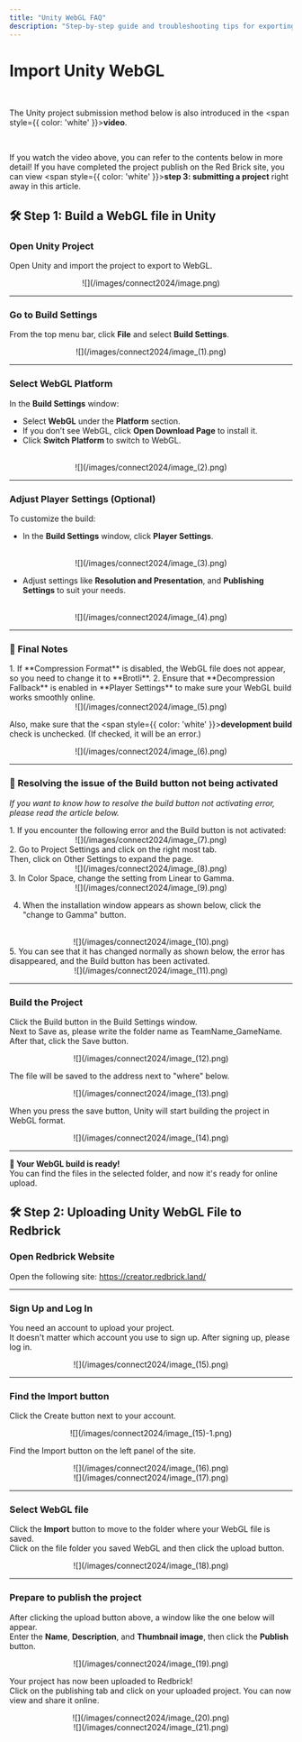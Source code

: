 ```yaml
---
title: "Unity WebGL FAQ"
description: "Step-by-step guide and troubleshooting tips for exporting and uploading Unity WebGL projects to Redbrick."
---
```



# Import Unity WebGL
<br />
<Callout>

The Unity project submission method below is also introduced in the   <span style={{ color: 'white' }}>**video**</span>. 

<br/>
<YouTube youTubeId="AsOIFQIg_yU" />

If you watch the video above, you can refer to the contents below in more detail!
If you have completed the project publish on the Red Brick site, you can view <span style={{ color: 'white' }}>**step 3: submitting a project**</span> right away in this article.

</Callout>

## 🛠️ Step 1: Build a WebGL file in Unity

<Steps>

### Open Unity Project

Open Unity and import the project to export to WebGL.
<br />
<center>![](/images/connect2024/image.png)</center>

---

### Go to Build Settings

From the top menu bar, click **File** and select **Build Settings**.
<br />
<center>![](/images/connect2024/image_(1).png)</center>

---

### Select WebGL Platform

In the **Build Settings** window:
- Select **WebGL** under the **Platform** section.
- If you don’t see WebGL, click **Open Download Page** to install it.
- Click **Switch Platform** to switch to WebGL.
<br />
<center>![](/images/connect2024/image_(2).png)</center>

---

### Adjust Player Settings (Optional)

To customize the build:
- In the **Build Settings** window, click **Player Settings**.
<br />
<center>![](/images/connect2024/image_(3).png)</center>

- Adjust settings like **Resolution and Presentation**, and **Publishing Settings** to suit your needs.
<br />
<center>![](/images/connect2024/image_(4).png)</center>

---

### 🔑  Final Notes

<Callout type="warning">
  1. If <span style={{ color: 'white' }}>**Compression Format**</span> is disabled, the WebGL file does not appear, so you need to change it to <span style={{ color: 'white' }}>**Brotli**</span>.
  2. Ensure that <span style={{ color: 'white' }}>**Decompression Fallback**</span> is enabled in <span style={{ color: 'white' }}>**Player Settings**</span> to
  make sure your WebGL build works smoothly online.

  <center>![](/images/connect2024/image_(5).png)</center>

  Also, make sure that the <span style={{ color: 'white' }}>**development build**</span> check is unchecked. (If checked, it will be an error.)
  <br />
  <center>![](/images/connect2024/image_(6).png)</center>
</Callout>

---

### 🚫 Resolving the issue of the Build button not being activated

_If you want to know how to resolve the build button not activating error, please read the article below._

<Callout type="error">
  1. If you encounter the following error and the Build button is not activated:

  <center>![](/images/connect2024/image_(7).png)</center>

</Callout>

<Callout type="error">
  2. Go to Project Settings and click on the right most tab.<br />
  Then, click on Other Settings to expand the page.

  <center>![](/images/connect2024/image_(8).png)</center>

</Callout>
<Callout type="error"> 
3. In Color Space, change the setting from Linear to Gamma.

  <center>![](/images/connect2024/image_(9).png)</center>

  4. When the installation window appears as shown below, click the "change to Gamma" button.
<br />
  <center>![](/images/connect2024/image_(10).png)</center>

  </Callout>
  <Callout type="error">
  5. You can see that it has changed normally as shown below, the error has disappeared, and the Build button has been activated.

  <center>![](/images/connect2024/image_(11).png)</center>

</Callout>

---

### Build the Project

Click the Build button in the Build Settings window. <br />
Next to Save as, please write the folder name as TeamName_GameName. After that, click the Save button.
<br />
  <center>![](/images/connect2024/image_(12).png)</center>

The file will be saved to the address next to "where" below.
<br />
  <center>![](/images/connect2024/image_(13).png)</center>

When you press the save button, Unity will start building the project in WebGL format.
<br />
  <center>![](/images/connect2024/image_(14).png)</center>

---

**📂 Your WebGL build is ready!** <br /> 
You can find the files in the selected folder, and now it's ready for online upload.

</Steps>

## 🛠️ Step 2: Uploading Unity WebGL File to Redbrick

<Steps>

### Open Redbrick Website

Open the following site: https://creator.redbrick.land/

---

### Sign Up and Log In

You need an account to upload your project. <br />
It doesn't matter which account you use to sign up.
After signing up, please log in.
<br />
  <center>![](/images/connect2024/image_(15).png)</center>

---

### Find the Import button

Click the Create button next to your account.
<br />
  <center>![](/images/connect2024/image_(15)-1.png)</center>

Find the Import button on the left panel of the site.
<br />
  <center>![](/images/connect2024/image_(16).png)</center>
  <center>![](/images/connect2024/image_(17).png)</center>

---

### Select WebGL file

Click the **Import** button to move to the folder where your WebGL file is saved.<br />
Click on the file folder you saved WebGL and then click the upload button.
<br />
  <center>![](/images/connect2024/image_(18).png)</center>

---

### Prepare to publish the project

After clicking the upload button above, a window like the one below will appear.<br />
Enter the **Name**, **Description**, and **Thumbnail image**, then click the **Publish** button.
<br />
  <center>![](/images/connect2024/image_(19).png)</center>

Your project has now been uploaded to Redbrick!<br />
Click on the publishing tab and click on your uploaded project. You can now view and share it online.
<br />
  <center>![](/images/connect2024/image_(20).png)</center>
  <center>![](/images/connect2024/image_(21).png)</center>

</Steps>